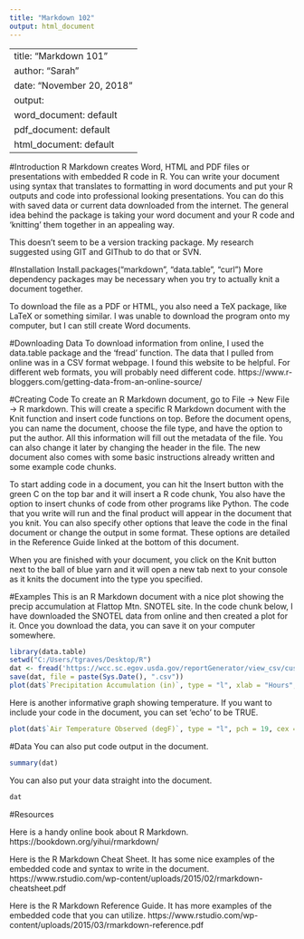 ```yaml
---
title: "Markdown 102"
output: html_document
---
```

---
title: "Markdown 101"
author: "Sarah"
date: "November 20, 2018"
output:
  word_document: default
  pdf_document: default
  html_document: default
---

#Introduction 
R Markdown creates Word, HTML and PDF files or presentations with embedded R code in R. You can write your document using syntax that translates to formatting in word documents and put your R outputs and code into professional looking presentations. You can do this with saved data or current data downloaded from the internet. The general idea behind the package is taking your word document and your R code and 'knitting' them together in an appealing way. 

This doesn't seem to be a version tracking package. My research suggested using GIT and GIThub to do that or SVN. 

#Installation
Install.packages("markdown", "data.table", "curl")
More dependency packages may be necessary when you try to actually knit a document together. 

To download the file as a PDF or HTML, you also need a TeX package, like LaTeX or something similar. I was unable to download the program onto my computer, but I can still create Word documents. 


#Downloading Data
To download information from online, I used the data.table package and the 'fread' function. The data that I pulled from online was in a CSV format webpage. I found this website to be helpful. For different web formats, you will probably need different code. 
https://www.r-bloggers.com/getting-data-from-an-online-source/ 


#Creating Code 
To create an R Markdown document, go to File -> New File -> R markdown. This will create a specific R Markdown document with the Knit function and insert code functions on top. Before the document opens, you can name the document, choose the file type, and have the option to put the author. All this information will fill out the metadata of the file. You can also change it later by changing the header in the file. The new document also comes with some basic instructions already written and some example code chunks. 

To start adding code in a document, you can hit the Insert button with the green C on the top bar and it will insert a R code chunk, You also have the option to insert chunks of code from other programs like Python. The code that you write will run and the final product will appear in the document that you knit. You can also specify other options that leave the code in the final document or change the output in some format. These options are detailed in the Reference Guide linked at the bottom of this document. 

When you are finished with your document, you click on the Knit button next to the ball of blue yarn and it will open a new tab next to your console as it knits the document into the type you specified. 


#Examples 
This is an R Markdown document with a nice plot showing the precip accumulation at Flattop Mtn. SNOTEL site. In the code chunk below, I have downloaded the SNOTEL data from online and then created a plot for it. Once you download the data, you can save it on your computer somewhere.
```r
library(data.table)
setwd("C:/Users/tgraves/Desktop/R")
dat <- fread('https://wcc.sc.egov.usda.gov/reportGenerator/view_csv/customSingleStationReport/hourly/482:MT:SNTL%7Cid=%22%22%7Cname/-167,0/WTEQ::value,SNWD::value,PREC::value,TOBS::value')
save(dat, file = paste(Sys.Date(), ".csv"))
plot(dat$`Precipitation Accumulation (in)`, type = "l", xlab = "Hours", ylab = "Precipitation Accumulation (in)")
```


Here is another informative graph showing temperature. If you want to include your code in the document, you can set 'echo' to be TRUE. 
```r
plot(dat$`Air Temperature Observed (degF)`, type = "l", pch = 19, cex = .5, xlab = "Hours", ylab = "Air Temp (degF)")
```



#Data
You can also put code output in the document. 
```r
summary(dat)
```

You can also put your data straight into the document. 
```r
dat
```



#Resources

Here is a handy online book about R Markdown. 
https://bookdown.org/yihui/rmarkdown/

Here is the R Markdown Cheat Sheet. It has some nice examples of the embedded code and syntax to write in the document. 
https://www.rstudio.com/wp-content/uploads/2015/02/rmarkdown-cheatsheet.pdf

Here is the R Markdown Reference Guide. It has more examples of the embedded code that you can utilize.
https://www.rstudio.com/wp-content/uploads/2015/03/rmarkdown-reference.pdf